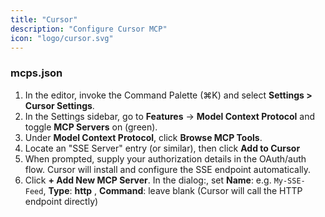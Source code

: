 ```yaml
---
title: "Cursor"
description: "Configure Cursor MCP"
icon: "logo/cursor.svg"
---
```



### mcps.json

1. In the editor, invoke the Command Palette (⌘K) and select **Settings > Cursor Settings**.
2. In the Settings sidebar, go to **Features** → **Model Context Protocol** and toggle **MCP Servers** on (green).
3. Under **Model Context Protocol**, click **Browse MCP Tools**.
4. Locate an "SSE Server" entry (or similar), then click **Add to Cursor**
5. When prompted, supply your authorization details in the OAuth/auth flow. Cursor will install and configure the SSE endpoint automatically.
6. Click **+ Add New MCP Server**. In the dialog:, set **Name**: e.g. `My-SSE-Feed`, **Type**: **http** , **Command**: leave blank (Cursor will call the HTTP endpoint directly)
